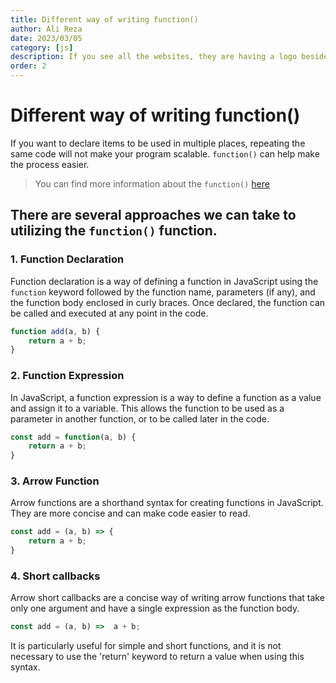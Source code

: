 ```yaml
---
title: Different way of writing function()
author: Ali Reza
date: 2023/03/05
category: [js]
description: If you see all the websites, they are having a logo beside their website's name, That is called Favicon.
order: 2
---
```


# Different way of writing function()

If you want to declare items to be used in multiple places, repeating the same code will not make your program scalable.
`function()` can help make the process easier.

> You can find more information about the `function()` [here](https://www.javascripttutorial.net/javascript-function/)

## There are several approaches we can take to utilizing the `function()` function.

### 1. Function Declaration

Function declaration is a way of defining a function in JavaScript using the `function` keyword followed by the function name, parameters (if any), and the function body enclosed in curly braces. Once declared, the function can be called and executed at any point in the code.

```js:app.js
function add(a, b) {
    return a + b;
}
```

### 2. Function Expression

In JavaScript, a function expression is a way to define a function as a value and assign it to a variable. This allows the function to be used as a parameter in another function, or to be called later in the code.

```js:app.js
const add = function(a, b) {
    return a + b;
}
```

### 3. Arrow Function

Arrow functions are a shorthand syntax for creating functions in JavaScript. They are more concise and can make code easier to read.

```js:app.js
const add = (a, b) => {
    return a + b;
}
```

### 4. Short callbacks

Arrow short callbacks are a concise way of writing arrow functions that take only one argument and have a single expression as the function body.

```js:app.js
const add = (a, b) =>  a + b;
```
It is particularly useful for simple and short functions, and it is not necessary to use the 'return' keyword to return a value when using this syntax.

<Author
  name="Ali Reza"
  headline="Front-End Developer"
  image="https://pbs.twimg.com/profile_images/1598932468492476416/tTkHaLF7_400x400.jpg"
  link="https://twitter.com/Ali_Developer05"
/>
